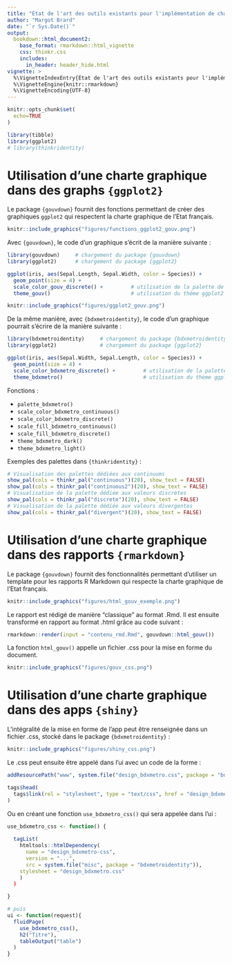 ```yaml
---
title: "État de l'art des outils existants pour l'implémentation de chartes graphiques"
author: "Margot Brard"
date: "`r Sys.Date()`"
output:
  bookdown::html_document2:
    base_format: rmarkdown::html_vignette
    css: thinkr.css
    includes:
      in_header: header_hide.html
vignette: >
  %\VignetteIndexEntry{État de l'art des outils existants pour l'implémentation de chartes graphiques}
  %\VignetteEngine{knitr::rmarkdown}
  %\VignetteEncoding{UTF-8}
---
```


```r
knitr::opts_chunk$set(
  echo=TRUE
)
```

```r
library(tibble)
library(ggplot2)
# library(thinkridentity)
```

# Utilisation d'une charte graphique dans des graphs `{ggplot2}`

Le package `{gouvdown}` fournit des fonctions permettant de créer des graphiques `ggplot2` qui respectent la charte graphique de l'Etat français.

```r
knitr::include_graphics("figures/functions_ggplot2_gouv.png")
```

Avec `{gouvdown}`, le code d'un graphique s'écrit de la manière suivante : 

```r
library(gouvdown)     # chargement du package {gouvdown}
library(ggplot2)      # chargement du package {ggplot2}

ggplot(iris, aes(Sepal.Length, Sepal.Width, color = Species)) +
  geom_point(size = 4) +
  scale_color_gouv_discrete() +         # utilisation de la palette de couleurs de l'Etat français
  theme_gouv()                          # utilisation du thème ggplot2 respectant la charte graphique de l'Etat français
```

```r
knitr::include_graphics("figures/ggplot2_gouv.png")
```

De la même manière, avec `{bdxmetroidentity}`, le code d'un graphique pourrait s'écrire de la manière suivante :

```r
library(bdxmetroidentity)     # chargement du package {bdxmetroidentity}
library(ggplot2)              # chargement du package {ggplot2}

ggplot(iris, aes(Sepal.Width, Sepal.Length, color = Species)) +
  geom_point(size = 4) +
  scale_color_bdxmetro_discrete() +         # utilisation de la palette de couleurs de Bordeaux Métropole
  theme_bdxmetro()                          # utilisation du thème ggplot2 respectant la charte graphique de Bordeaux Métropole
```

Fonctions : 

- `palette_bdxmetro()` 
- `scale_color_bdxmetro_continuous()`
- `scale_color_bdxmetro_discrete()`
- `scale_fill_bdxmetro_continuous()`
- `scale_fill_bdxmetro_discrete()`
- `theme_bdxmetro_dark()`
- `theme_bdxmetro_light()`

Exemples des palettes dans `{thinkridentity}` :

```r
# Visualisation des palettes dédiées aux continuums
show_pal(cols = thinkr_pal("continuous")(20), show_text = FALSE)
show_pal(cols = thinkr_pal("continuous2")(20), show_text = FALSE)
# Visualisation de la palette dédiée aux valeurs discrètes
show_pal(cols = thinkr_pal("discrete")(20), show_text = FALSE)
# Visualisation de la palette dédiée aux valeurs divergentes
show_pal(cols = thinkr_pal("divergent")(20), show_text = FALSE)
```

# Utilisation d'une charte graphique dans des rapports `{rmarkdown}`

Le package `{gouvdown}` fournit des fonctionnalités permettant d'utiliser un template pour les rapports R Markdown qui respecte la charte graphique de l'Etat français.

```r
knitr::include_graphics("figures/html_gouv_exemple.png")
```

Le rapport est rédigé de manière "classique" au format .Rmd. Il est ensuite transformé en rapport au format .html grâce au code suivant : 

```r
rmarkdown::render(input = "contenu_rmd.Rmd", gouvdown::html_gouv())
```

La fonction `html_gouv()` appelle un fichier .css pour la mise en forme du document.

```r
knitr::include_graphics("figures/gouv_css.png")
```

# Utilisation d'une charte graphique dans des apps `{shiny}`

L'intégralité de la mise en forme de l'app peut être renseignée dans un fichier .css, stocké dans le package `{bdxmetroidentity}` : 

```r
knitr::include_graphics("figures/shiny_css.png")
```

Le .css peut ensuite être appelé dans l'ui avec un code de la forme : 

```r
addResourcePath("www", system.file("design_bdxmetro.css", package = "bdxmetroidentity")) # rend le .css accessible à l'app shiny

tags$head(
  tags$link(rel = "stylesheet", type = "text/css", href = "design_bdxmetro.css") # utilise le .css comme template
)
```

Ou en créant une fonction `use_bdxmetro_css()` qui sera appelée dans l'ui : 

```r
use_bdxmetro_css <- function() {
  
  tagList(
    htmltools::htmlDependency(
      name = "design_bdxmetro-css", 
      version = "...", 
      src = system.file("misc", package = "bdxmetroidentity")),
    stylesheet = "design_bdxmetro.css"
    )
  )

}

# puis
ui <- function(request){
  fluidPage(
    use_bdxmetro_css(), 
    h2("Titre"), 
    tableOutput("table")
  )
}
```
